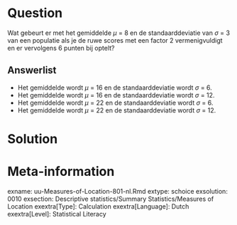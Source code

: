 Question
========
Wat gebeurt er met het gemiddelde $\mu$ = 8 en de standaarddeviatie van $\sigma$ = 3 van een populatie als je de ruwe scores met een factor 2 vermenigvuldigt en er vervolgens 6 punten bij optelt?


  
Answerlist
----------
* Het gemiddelde wordt $\mu$ = 16 en de standaarddeviatie wordt $\sigma$ = 6.
* Het gemiddelde wordt $\mu$ = 16 en de standaarddeviatie wordt $\sigma$ = 12.
* Het gemiddelde wordt $\mu$ = 22 en de standaarddeviatie wordt $\sigma$ = 6. 
* Het gemiddelde wordt $\mu$ = 22 en de standaarddeviatie wordt $\sigma$ = 12.





Solution
========


Meta-information
================
exname: uu-Measures-of-Location-801-nl.Rmd
extype: schoice
exsolution: 0010
exsection: Descriptive statistics/Summary Statistics/Measures of Location
exextra[Type]: Calculation
exextra[Language]: Dutch
exextra[Level]: Statistical Literacy
